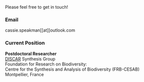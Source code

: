 Please feel free to get in touch!

### **Email**

cassie.speakman\[\[at\]\]outlook.com

### **Current Position**

**Postdoctoral Researcher** \
[DISCAR](https://www.fondationbiodiversite.fr/en/the-frb-in-action/programs-and-projects/le-cesab/discar/ "https://www.fondationbiodiversite.fr/en/the-frb-in-action/programs-and-projects/le-cesab/discar/") Synthesis Group\
Foundation for Research on Biodiversity:\
Centre for the Synthesis and Analysis of Biodiversity (FRB-CESAB)\
Montpellier, France
